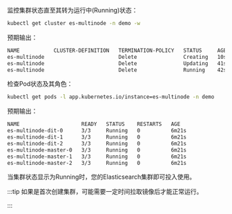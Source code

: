 监控集群状态直至其转为运行中(Running)状态：
```bash
kubectl get cluster es-multinode -n demo -w
```

预期输出：

```bash
NAME           CLUSTER-DEFINITION   TERMINATION-POLICY   STATUS     AGE
es-multinode                        Delete               Creating   10s
es-multinode                        Delete               Updating   41s
es-multinode                        Delete               Running    42s
```

检查Pod状态及其角色：
```bash
kubectl get pods -l app.kubernetes.io/instance=es-multinode -n demo
```

预期输出：
```bash
NAME                    READY   STATUS    RESTARTS   AGE
es-multinode-dit-0      3/3     Running   0          6m21s
es-multinode-dit-1      3/3     Running   0          6m21s
es-multinode-dit-2      3/3     Running   0          6m21s
es-multinode-master-0   3/3     Running   0          6m21s
es-multinode-master-1   3/3     Running   0          6m21s
es-multinode-master-2   3/3     Running   0          6m21s
```

当集群状态显示为Running时，您的Elasticsearch集群即可投入使用。

:::tip
如果是首次创建集群，可能需要一定时间拉取镜像后才能正常运行。

:::